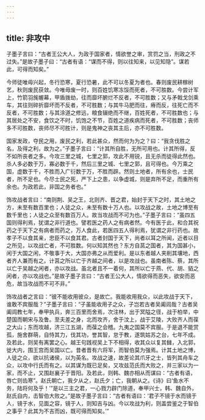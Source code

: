 ```yaml
---
---
---
```

title: 非攻中
---




子墨子言曰：“古者王公大人，为政于国家者，情欲誉之审，赏罚之当，刑政之不过失。”是故子墨子曰：“古者有语：“谋而不得，则以往知来，以见知隐”。谋若此，可得而知矣。”

今师徒唯毋兴起，冬行恐寒，夏行恐暑，此不可以冬夏为者也。春则废民耕稼树艺，秋则废民获敛。今唯毋废一时，则百姓饥寒冻馁而死者，不可胜数。今尝计军上，竹箭羽旄幄幕，甲盾拨劫，往而靡坏腑烂不反者，不可胜数；又与矛戟戈剑乘车，其往则碎折靡坏而不反者，不可胜数；与其牛马肥而往，瘠而反，往死亡而不反者，不可胜数；与其涂道之修远，粮食辍绝而不继，百姓死者，不可胜数也；与其居处之不安，食饮之不时，饥饱之不节，百姓之道疾病而死者，不可胜数；丧师多不可胜数，丧师尽不可胜计，则是鬼神之丧其主后，亦不可胜数。

国家发政，夺民之用，废民之利，若此甚众，然而何为为之？曰：“我贪伐胜之名，及得之利，故为之。”子墨子言曰：“计其所自胜，无所可用也。计其所得，反不如所丧者之多。今攻三里之城，七里之郭，攻此不用锐，且无杀而徒得此然也。杀人多必数于万，寡必数于千，然后三里之城、七里之郭，且可得也。今万乘之国，虚数于千，不胜而入广衍数于万，不胜而辟。然则土地者，所有余也，士民者，所不足也。今尽士民之死，严下上之患，以争虚城，则是弃所不足，而重所有余也。为政若此，非国之务者也。”

饰攻战者言曰：“南则荆、吴之王，北则齐、晋之君，始封于天下之时，其土地之方，未至有数百里也；人徒之众，未至有数十万人也。以攻战之故，土地之博至有数千里也；人徒之众至有数百万人。故当攻战而不可为也。”子墨子言曰：“虽四五国则得利焉，犹谓之非行道也。譬若医之药人之有病者然。今有医于此，和合其祝药之于天下之有病者而药之，万人食此，若医四五人得利焉，犹谓之非行药也。故孝子不以食其亲，忠臣不以食其君。古者封国于天下，尚者以耳之所闻，近者以目之所见，以攻战亡者，不可胜数。何以知其然也？东方自莒之国者，其为国甚小，闲于大国之闲，不敬事于大，大国亦弗之从而爱利。是以东者越人夹削其壤地，西者齐人兼而有之。计莒之所以亡于齐越之间者，以是攻战也。虽南者陈、蔡，其所以亡于吴越之闲者，亦以攻战。虽北者且不一着何，其所以亡于燕、代、胡、貊之闲者，亦以攻战也。”是故子墨子言曰：“古者王公大人，情欲得而恶失，欲安而恶危，故当攻战而不可不非。”

饰攻战者之言曰：“彼不能收用彼众，是故亡。我能收用我众，以此攻战于天下，谁敢不宾服哉？”子墨子言曰：“子虽能收用子之众，子岂若古者吴阖闾哉？古者吴阖闾教七年，奉甲执兵，奔三百里而舍焉，次注林，出于冥隘之径，战于柏举，中楚国而朝宋与及鲁。至夫差之身，北而攻齐，舍于汶上，战于艾陵，大败齐人而葆之大山；东而攻越，济三江五湖，而葆之会稽。九夷之国莫不宾服。于是退不能赏孤，施舍群萌，自恃其力，伐其功，誉其智，怠于教，遂筑姑苏之台，七年不成。及若此，则吴有离罢之心。越王句践视吴上下不相得，收其众以复其雠，入北郭，徙大内，围王宫而吴国以亡。昔者晋有六将军，而智伯莫为强焉。计其土地之博，人徒之众，欲以抗诸侯，以为英名。攻战之速，故差论其爪牙之士，皆列其舟车之众，以攻中行氏而有之。以其谋为既已足矣，又攻兹范氏而大败之，并三家以为一家，而不止，又围赵襄子于晋阳。及若此，则韩、魏亦相从而谋曰：“古者有语，唇亡则齿寒”。赵氏朝亡，我夕从之，赵氏夕；亡，我朝从之。《诗》曰‘鱼水不务，陆将何及乎！’”是以三主之君，一心戮力辟门除道，奉甲兴士，韩、魏自外，赵氏自内，击智伯大败之。”是故子墨子言曰：“古者有语曰：‘君子不镜于水而镜于人，镜于水，见面之容，镜于人，则知吉与凶。今以攻战为利，则盖尝鉴之于智伯之事乎？此其为不吉而凶，既可得而知矣。’”